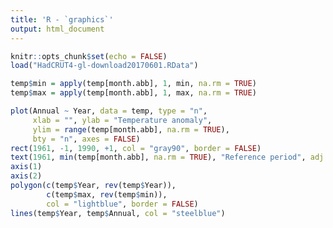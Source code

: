```yaml
---
title: 'R - `graphics`'
output: html_document
---
```


```r
knitr::opts_chunk$set(echo = FALSE)
load("HadCRUT4-gl-download20170601.RData")

temp$min = apply(temp[month.abb], 1, min, na.rm = TRUE)
temp$max = apply(temp[month.abb], 1, max, na.rm = TRUE)

```


```r
plot(Annual ~ Year, data = temp, type = "n",
     xlab = "", ylab = "Temperature anomaly",
     ylim = range(temp[month.abb], na.rm = TRUE), 
     bty = "n", axes = FALSE)
rect(1961, -1, 1990, +1, col = "gray90", border = FALSE)
text(1961, min(temp[month.abb], na.rm = TRUE), "Reference period", adj = c(0, -.5), cex = .7)
axis(1)
axis(2)
polygon(c(temp$Year, rev(temp$Year)),
        c(temp$max, rev(temp$min)),
        col = "lightblue", border = FALSE)
lines(temp$Year, temp$Annual, col = "steelblue")
```

